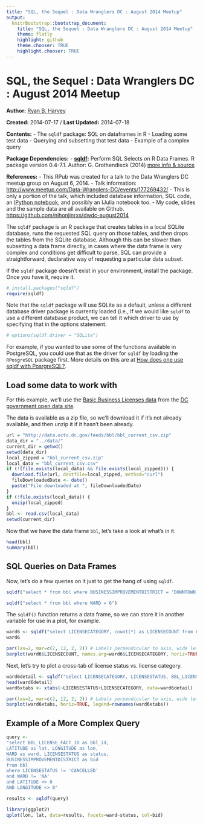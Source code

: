 ```yaml
---
title: "SQL, the Sequel : Data Wranglers DC : August 2014 Meetup"
output:
  knitrBootstrap::bootstrap_document:
    title: "SQL, the Sequel : Data Wranglers DC : August 2014 Meetup"
    theme: flatly
    highlight: github
    theme.chooser: TRUE
    highlight.chooser: TRUE
---
```


SQL, the Sequel : Data Wranglers DC : August 2014 Meetup
========================================================
**Author:**  [Ryan B. Harvey](http://datascientist.guru)

**Created:** 2014-07-17 / **Last Updated:** 2014-07-18

**Contents:**
- The `sqldf` package: SQL on dataframes in R
- Loading some test data
- Querying and subsetting that test data
- Example of a complex query

**Package Dependencies:**
- **[sqldf](http://cran.r-project.org/package=sqldf):** Perform SQL Selects on R Data Frames. R package version 0.4-7.1. Author: G. Grothendieck (2014) [more info & source](https://code.google.com/p/sqldf/)

**References:**
- This RPub was created for a talk to the Data Wranglers DC meetup group on August 6, 2014.
  - Talk information: [http://www.meetup.com/Data-Wranglers-DC/events/177269432/](http://www.meetup.com/Data-Wranglers-DC/events/177269432/)
  - This is only a portion of the talk, which included database information, SQL code, an [IPython notebook](http://nbviewer.ipython.org/github/nihonjinrxs/dwdc-august2014/blob/master/python/sqldf_examples_python.ipynb), and possibly an IJulia notebook too.
  - My code, slides and the sample data are all available on Github. [https://github.com/nihonjinrxs/dwdc-august2014](https://github.com/nihonjinrxs/dwdc-august2014)

The `sqldf` package is an R package that creates tables in a local SQLite database, runs the requested SQL query on those tables, and then drops the tables from the SQLite database.  Although this can be slower than subsetting a data frame directly, in cases where the data frame is very complex and conditions get difficult to parse, SQL can provide a straightforward, declarative way of requesting a particular data subset.

If the `sqldf` package doesn't exist in your environment, install the package.  Once you have it, require it.
```r
# install.packages("sqldf")
require(sqldf)
```

Note that the `sqldf` package will use SQLite as a default, unless a different database driver package is currently loaded (i.e., If we would like `sqldf` to use a different database product, we can tell it which driver to use by specifying that in the options statement.
```r
# options(sqldf.driver = "SQLite")
```

For example, if you wanted to use some of the functions available in PostgreSQL, you could use that as the driver for `sqldf` by loading the `RPosgreSQL` package first.  More details on this are at [How does one use sqldf with PosrgreSQL?](https://code.google.com/p/sqldf/#12._How_does_one_use_sqldf_with_PostgreSQL?).

Load some data to work with
---------------------------
For this example, we'll use the [Basic Business Licenses data](http://data.dc.gov/Main_DataCatalog.aspx?id=1520) from the [DC government open data site](http://data.dc.gov/).

The data is available as a zip file, so we'll download it if it's not already available, and then unzip it if it hasn't been already.

```r
url = "http://data.octo.dc.gov/feeds/bbl/bbl_current_csv.zip"
data_dir = "../data/"
current_dir = getwd()
setwd(data_dir)
local_zipped = "bbl_current_csv.zip"
local_data = "bbl_current_csv.csv"
if (!(file.exists(local_data) && file.exists(local_zipped))) {
  download.file(url, destfile=local_zipped, method="curl")
  fileDownloadedDate <- date()
  paste("File downloaded at ", fileDownloadedDate)
}
if (!file.exists(local_data)) {
  unzip(local_zipped)
}
bbl <- read.csv(local_data)
setwd(current_dir)
```

Now that we have the data frame `bbl`, let's take a look at what's in it.

```r
head(bbl)
summary(bbl)
```

SQL Queries on Data Frames
--------------------------

Now, let's do a few queries on it just to get the hang of using `sqldf`.

```r
sqldf("select * from bbl where BUSINESSIMPROVEMENTDISTRICT = 'DOWNTOWN BID'")
```

```r
sqldf("select * from bbl where WARD = 6")
```

The `sqldf()` function returns a data frame, so we can store it in another variable for use in a plot, for example.

```r
ward6 <- sqldf("select LICENSECATEGORY, count(*) as LICENSECOUNT from bbl where WARD = 6 group by LICENSECATEGORY")
ward6
```

```r
par(las=2, mar=c(2, 12, 2, 2)) # Labels perpendicular to axis, wide left margin
barplot(ward6$LICENSECOUNT, names.arg=ward6$LICENSECATEGORY, horiz=TRUE)
```

Next, let's try to plot a cross-tab of license status vs. license category.

```r
ward6detail <- sqldf("select LICENSECATEGORY, LICENSESTATUS, BBL_LICENSE_FACT_ID from bbl where WARD = 6 order by LICENSECATEGORY, LICENSESTATUS")
head(ward6detail)
ward6xtabs <- xtabs(~LICENSESTATUS+LICENSECATEGORY, data=ward6detail)
```

```r
par(las=2, mar=c(2, 12, 2, 2)) # Labels perpendicular to axis, wide left margin
barplot(ward6xtabs, horiz=TRUE, legend=rownames(ward6xtabs))
```

Example of a More Complex Query
-------------------------------
```r
query <- 
"select BBL_LICENSE_FACT_ID as bbl_id, 
LATITUDE as lat, LONGITUDE as lon, 
WARD as ward, LICENSESTATUS as status, 
BUSINESSIMPROVEMENTDISTRICT as bid
from bbl
where LICENSESTATUS != 'CANCELLED'
and WARD != 'NA' 
and LATITUDE <> 0 
AND LONGITUDE <> 0"

results <- sqldf(query)
```

```r
library(ggplot2)
qplot(lon, lat, data=results, facets=ward~status, col=bid)
```
